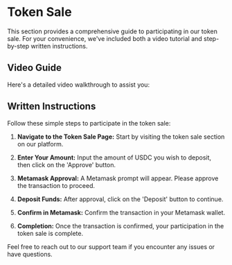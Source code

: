 
# Token Sale

This section provides a comprehensive guide to participating in our token sale. For your convenience, we've included both a video tutorial and step-by-step written instructions.

## Video Guide

Here's a detailed video walkthrough to assist you:

<LoomVideo
  src="https://www.loom.com/embed/f7b1767bfa6e4ca1a3ba764c770b00a2?sid=255de836-4eea-42fe-a08e-dc928a12b274"
  paddingBottom={89.77556109725685}
/>

## Written Instructions

Follow these simple steps to participate in the token sale:

1. **Navigate to the Token Sale Page:** Start by visiting the token sale section on our platform.

2. **Enter Your Amount:** Input the amount of USDC you wish to deposit, then click on the 'Approve' button.

3. **Metamask Approval:** A Metamask prompt will appear. Please approve the transaction to proceed.

4. **Deposit Funds:** After approval, click on the 'Deposit' button to continue.

5. **Confirm in Metamask:** Confirm the transaction in your Metamask wallet.

6. **Completion:** Once the transaction is confirmed, your participation in the token sale is complete.

Feel free to reach out to our support team if you encounter any issues or have questions.

